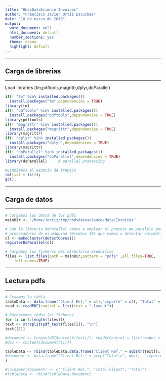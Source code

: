 ```yaml
---
title: "HbdsDataScience Invoices"
author: "Francisco Javier Ortiz Escuchas"
date: "18 de marzo de 2019"
output: 
  word_document: null
  html_document: default
  number_sections: yes
  theme: cosmo
  highlight: default
---
```


******
## Carga de librerias
******
Load libraries (tm,pdftools,magrittr,dplyr,doParallel)
```r
if(! "tm" %in% installed.packages()) 
  install.packages("tm",dependencies = TRUE)
library(tm)
if(! "pdftools" %in% installed.packages()) 
  install.packages("pdftools",dependencies = TRUE)
library(pdftools)
if(! "magrittr" %in% installed.packages()) 
  install.packages("magrittr",dependencies = TRUE)
library(magrittr)
if(! "dplyr" %in% installed.packages()) 
  install.packages("dplyr",dependencies = TRUE)
library(magrittr)
if(! "doParallel" %in% installed.packages()) 
  install.packages("doParallel",dependencies = TRUE)
library(doParallel)		# parallel processing

#Limpiamos el espacio de trabajo
rm(list = ls());
gc();
```

******
## Carga de datos
******
```r
# Cargamos los datos de los pdfs
mainDir <- "/home/jortiz/tmp/hbdsdatascience/data/Invoices"

# Con la libreria DoParallel vamos a emplear el proceso en paralelo para los 
# procesadores de mi máquina (Windows 10) que vamos a detectar automáticamente
cl <- makeCluster(detectCores())
registerDoParallel(cl)

# Cargamos los ficheros del directorio especifico
files <- list.files(path = mainDir,pattern = "pdf$" ,all.files=TRUE,
    full.names=TRUE)
```

******
## Lectura pdfs
******
```r

# Creamos la tabla
tableData <- data.frame("Client Ref." = c(),"importe" = c(), "Total" = c())
read <- readPDF(control = list(text = "-layout"))

# Recorremos todos los ficheros
for (i in 1:length(files)){
text <- strsplit(pdf_text(files[i]), "\n")
text[[1]]

#document <- Corpus(URISource(files[i]), readerControl = list(reader = read))
#doc <- content(document[[1]])

tableData <- rbind(tableData,data.frame("Client Ref." = substr(text[[1]][9],0,10) , "importe" =  substr(text[[1]][9],0,10), "Total" = substr(text[[1]][13],7,10)))
#document <- data.frame("Client Ref." = grep("Total\n", doc),  "importe" =  substr(doc,length(doc),10), "Total" = 0)
}

#colnames(document) <- c("Client Ref.", "Total Client", "Total")
#tableData <- rbind(tableData,document) 
```